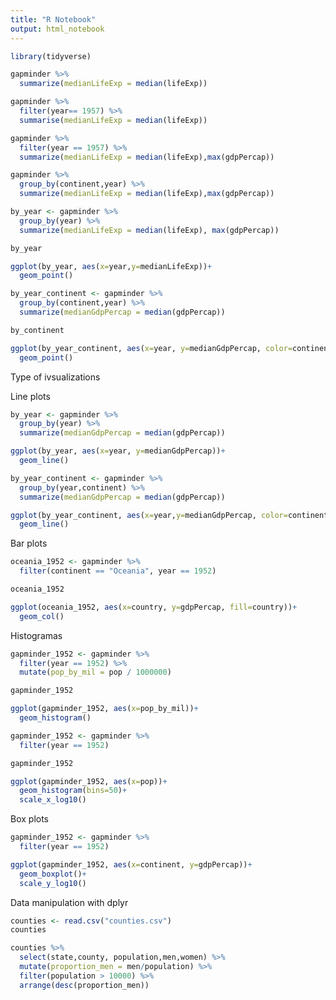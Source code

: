 ```yaml
---
title: "R Notebook"
output: html_notebook
---
```


```r
library(tidyverse)

gapminder %>%
  summarize(medianLifeExp = median(lifeExp))

gapminder %>%
  filter(year== 1957) %>%
  summarise(medianLifeExp = median(lifeExp))

gapminder %>%
  filter(year == 1957) %>%
  summarize(medianLifeExp = median(lifeExp),max(gdpPercap))

```

```r
gapminder %>%
  group_by(continent,year) %>%
  summarize(medianLifeExp = median(lifeExp),max(gdpPercap))
```

```r
by_year <- gapminder %>%
  group_by(year) %>%
  summarize(medianLifeExp = median(lifeExp), max(gdpPercap))

by_year

ggplot(by_year, aes(x=year,y=medianLifeExp))+
  geom_point()
```

```r
by_year_continent <- gapminder %>%
  group_by(continent,year) %>%
  summarize(medianGdpPercap = median(gdpPercap))

by_continent

ggplot(by_year_continent, aes(x=year, y=medianGdpPercap, color=continent))+
  geom_point()
```
Type of ivsualizations

Line plots

```r
by_year <- gapminder %>%
  group_by(year) %>%
  summarize(medianGdpPercap = median(gdpPercap))

ggplot(by_year, aes(x=year, y=medianGdpPercap))+
  geom_line()
```
```r
by_year_continent <- gapminder %>%
  group_by(year,continent) %>%
  summarize(medianGdpPercap = median(gdpPercap))

ggplot(by_year_continent, aes(x=year,y=medianGdpPercap, color=continent))+
  geom_line()
```
Bar plots

```r
oceania_1952 <- gapminder %>%
  filter(continent == "Oceania", year == 1952)

oceania_1952

ggplot(oceania_1952, aes(x=country, y=gdpPercap, fill=country))+
  geom_col()

```

Histogramas

```r

gapminder_1952 <- gapminder %>%
  filter(year == 1952) %>%
  mutate(pop_by_mil = pop / 1000000)

gapminder_1952

ggplot(gapminder_1952, aes(x=pop_by_mil))+
  geom_histogram()

```

```r
gapminder_1952 <- gapminder %>%
  filter(year == 1952) 

gapminder_1952

ggplot(gapminder_1952, aes(x=pop))+
  geom_histogram(bins=50)+
  scale_x_log10()
```
Box plots

```r

gapminder_1952 <- gapminder %>%
  filter(year == 1952)

ggplot(gapminder_1952, aes(x=continent, y=gdpPercap))+
  geom_boxplot()+
  scale_y_log10()

```
Data manipulation with dplyr

```r
counties <- read.csv("counties.csv")
counties
```

```r
counties %>%
  select(state,county, population,men,women) %>%
  mutate(proportion_men = men/population) %>%
  filter(population > 10000) %>%
  arrange(desc(proportion_men))
```

